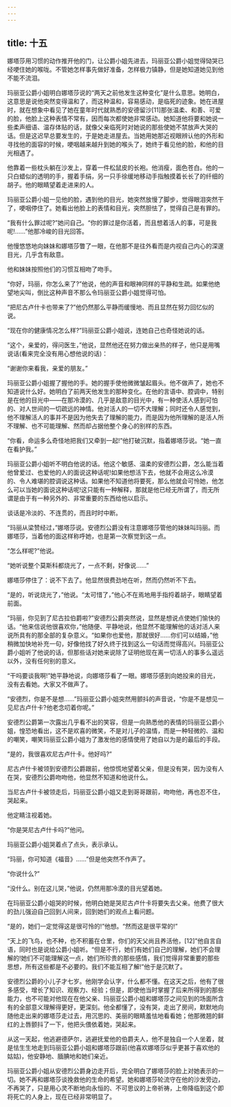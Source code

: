 ```yaml
---
---
---
```

title: 十五
---




娜塔莎用习惯的动作推开他的门，让公爵小姐先进去，玛丽亚公爵小姐觉得恸哭已经哽住她的喉咙。不管她怎样事先做好准备，怎样极力镇静，但是她知道她见到他不能不流泪。

玛丽亚公爵小姐明白娜塔莎说的“两天之前他发生这种变化”是什么意思。她明白，这意思是说他突然变得温和了，而这种温和，容易感动，是临死的迹象。她在进屋时，就在想象中看见了她在童年时代就熟悉的安德留沙[11]那张温柔、和善、可爱的脸，他脸上这种表情不常有，因而每次都使她非常感动。她知道他将要和她说一些柔声细语、温存体贴的话，就像父亲临死时对她说的那些使她不禁放声大哭的话。但是这迟早总要发生的，于是她走进屋去。当她用她那近视眼辨认他的外形和寻找他的面容的时候，哽咽越来越升到她的喉头了，她终于看见他的脸，和他的目光相遇了。

他靠着一些枕头躺在沙发上，穿着一件松鼠皮的长袍。他消瘦，面色苍白。他的一只白蜡似的透明的手，握着手绢，另一只手徐缓地移动手指触摸着长长了的纤细的胡子。他的眼睛望着走进来的人。

玛丽亚公爵小姐一见他的脸，遇到他的目光，她突然放慢了脚步，觉得眼泪突然干了，哽咽停住了。她看出他脸上的表情和目光，突然胆怯了，觉得自己是有罪的。

“我有什么罪过呢?”她问自己。“你的罪过是你活着，而且想着活人的事，可是我呢!……”他那冷峻的目光回答。

他慢悠悠地向妹妹和娜塔莎瞥了一眼，在他那不是往外看而是内视自己内心的深邃目光，几乎含有敌意。

他和妹妹按照他们的习惯互相吻了吻手。

“你好，玛丽，你怎么来了?”他说，他的声音和眼神同样的平静和生疏。如果他绝望地尖叫，倒比这种声音不那么令玛丽亚公爵小姐觉得可怕。

“把尼古卢什卡也带来了?”他仍然那么平静而缓慢地、而且显然在努力回忆似的说。

“现在你的健康情况怎么样?”玛丽亚公爵小姐说，连她自己也奇怪她说的话。

“这个，亲爱的，得问医生，”他说，显然他还在努力做出亲热的样子，他只是用嘴说话(看来完全没有用心想他说的话)：

“谢谢你来看我，亲爱的朋友。”

玛丽亚公爵小姐握了握他的手。她的握手使他微微皱起眉头。他不做声了，她也不知道说什么好。她明白了前两天他发生的那种变化。在他的言语中、腔调中，特别是在他的目光中——在那冷漠的、几乎是敌意的目光中，有一种使活人感到可怕的、对人世间的一切疏远的神情。他对活人的一切不大理解；同时还令人感觉到，他不理解活人的事并不是因为他失去了理解的能力，而是因为他所理解的是活人所不理解、也不可能理解、然而却占据他整个身心的别样的东西。

“你看，命运多么奇怪地把我们又牵到一起!”他打破沉默，指着娜塔莎说。“她一直在看护我。”

玛丽亚公爵小姐听不明白他说的话。他这个敏感、温柔的安德烈公爵，怎么能当着他曾爱过、也爱他的人的面说这种话呢!如果他想活下去，他就不会用这么冷漠的、令人难堪的腔调说这种话。如果他不知道他将要死，那么他就会可怜她，他怎么可以当她的面说这种话呢!这只能有一种解释，那就是他已经无所谓了，而无所谓是由于有一种另外的、非常重要的东西给他以启示。

谈话是冷淡的、不连贯的，而且时时中断。

“玛丽从梁赞经过，”娜塔莎说。安德烈公爵没有注意娜塔莎管他的妹妹叫玛丽。而娜塔莎，当着他的面这样称呼她，也是第一次察觉到这一点。

“怎么样呢?”他说。

“她听说整个莫斯科都烧光了，一点不剩，好像说……”

娜塔莎停住了：说不下去了。他显然很费劲地在听，然而仍然听不下去。

“是的，听说烧光了，”他说。“太可惜了，”他心不在焉地用手指捋着胡子，眼睛望着前面。

“玛丽，你见到了尼古拉伯爵啦?”安德烈公爵突然说，显然是想说点使她们愉快的话。“他来信说他很喜欢你，”他随便、平静地说，他显然不能理解他的话对活人来说所具有的那全部的复杂意义。“如果你也爱他，那就很好……你们可以结婚，”他稍微加快地补充一句，好像他找了好久终于找到这么一句话而觉得高兴。玛丽亚公爵小姐听了他说的话，但那些话对她来说除了证明他现在离一切活人的事多么遥远以外，没有任何别的意义。

“干吗要谈我啊!”她平静地说，向娜塔莎看了一眼。娜塔莎感到向她投来的目光，没有去看她。大家又不做声了。

“安德烈，你是不是想……”玛丽亚公爵小姐突然用颤抖的声音说，“你是不是想见一见尼古卢什卡?他老念叨着你呢。”

安德烈公爵第一次露出几乎看不出的笑容，但是一向熟悉他的表情的玛丽亚公爵小姐，惶恐地看出，这不是欢喜的微笑，不是对儿子的温情，而是一种轻微的、温和的嘲笑，嘲笑玛丽亚公爵小姐为了激发他的感情使用了她自以为是的最后的手段。

“是的，我很喜欢尼古卢什卡。他好吗?”

尼古卢什卡被领到安德烈公爵跟前，他惊慌地望着父亲，但是没有哭，因为没有人在哭，安德烈公爵吻吻他，他显然不知道和他说什么。

当尼古卢什卡被领走后，玛丽亚公爵小姐又走到哥哥跟前，吻吻他，再也忍不住，哭起来。

他定睛注视着她。

“你是哭尼古卢什卡吗?”他问。

玛丽亚公爵小姐哭着点了点头，表示承认。

“玛丽，你可知道《福音》……”但是他突然不作声了。

“你说什么?”

“没什么。别在这儿哭，”他说，仍然用那冷漠的目光望着她。

在玛丽亚公爵小姐哭的时候，他明白她是哭尼古卢什卡将要失去父亲。他费了很大的劲儿强迫自己回到人间来，回到她们的观点上看问题。

“是的，她们一定觉得这是很可怜的!”他想。“然而这是很平常的!”

“天上的飞鸟，也不种，也不积蓄在仓里，你们的天父尚且养活他，[12]”他自言自语，同时也是说给公爵小姐听。“但是不行，她们有她们自己的理解，她们不会理解的!她们不可能理解这一点，她们所珍贵的那些感情，我们觉得非常重要的那些思想，所有这些都是不必要的。我们不能互相了解!”他于是沉默了。

安德烈公爵的小儿子才七岁。他刚学会认字，什么都不懂。在这天之后，他有了很多感受，增长了知识、观察力、经验；但是，即使他当时掌握了后来所得到的那些能力，也不可能对他现在在他父亲、玛丽亚公爵小姐和娜塔莎之间见到的场面所含有的全部意义理解得更好，更深刻。他全都懂了，没有哭，走出了房间，默默地向随他走出来的娜塔莎走过去，用沉思的、美丽的眼睛羞怯地看看她；他那微翘的鲜红的上唇颤抖了一下，他把头偎依着她，哭起来。

从这一天起，他逃避德萨尔，逃避抚爱他的伯爵夫人，他不是独自一个人坐着，就是怯生生地走到玛丽亚公爵小姐和娜塔莎跟前(他喜欢娜塔莎似乎更甚于喜欢他的姑姑)，他安静地、腼腆地和她们亲近。

玛丽亚公爵小姐从安德烈公爵身边走开后，完全明白了娜塔莎的脸上对她表示的一切。她不再和娜塔莎谈挽救他的生命的希望。她和娜塔莎轮流守在他的沙发旁边，不再哭了，只是用心灵不断地向永恒的、不可思议的上帝祈祷，上帝降临到这个即将死亡的人身上，现在已经非常明显了。